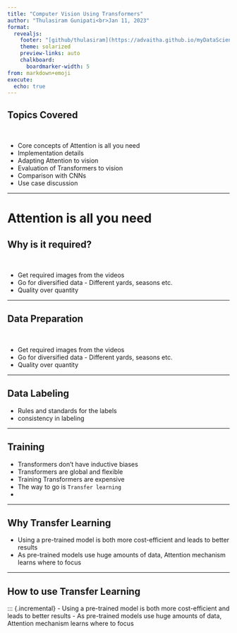 ```yaml
---
title: "Computer Vision Using Transformers"
author: "Thulasiram Gunipati<br>Jan 11, 2023"
format: 
  revealjs:
    footer: "[github/thulasiram](https://advaitha.github.io/myDataScienceJourney)&nbsp;&nbsp;&nbsp;"
    theme: solarized
    preview-links: auto
    chalkboard: 
      boardmarker-width: 5
from: markdown+emoji
execute:
  echo: true
---
```


## Topics Covered

<br/>

::: {.incremental}
- Core concepts of Attention is all you need
- Implementation details
- Adapting Attention to vision
- Evaluation of Transformers to vision
- Comparison with CNNs
- Use case discussion
:::

---

# Attention is all you need

## Why is it required?

<br/>

::: {.incremental}
- Get required images from the videos 
- Go for diversified data - Different yards, seasons etc.
- Quality over quantity 
:::

---


## Data Preparation

<br/>

::: {.incremental}
- Get required images from the videos 
- Go for diversified data - Different yards, seasons etc.
- Quality over quantity 
:::

---

## Data Labeling

::: {.incremental}
- Rules and standards for the labels
- consistency in labeling 
:::

---

## Training

::: {.incremental}
- Transformers don't have inductive biases
- Transformers are global and flexible
- Training Transformers are expensive
- The way to go is `Transfer learning`
-  
:::

---

## Why Transfer Learning

::: {.incremental}
- Using a pre-trained model is both more cost-efficient and leads to better results
- As pre-trained models use huge amounts of data, Attention mechanism learns where to focus
:::

---

## How to use Transfer Learning

::: {.incremental}
- Using a pre-trained model is both more cost-efficient and leads to better results
- As pre-trained models use huge amounts of data, Attention mechanism learns where to focus


